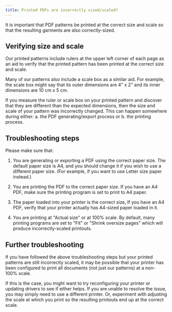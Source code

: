 ```yaml
---
title: Printed PDFs are incorrectly sized/scaled?
---
```


It is important that PDF patterns be printed at the correct
size and scale so that the resulting garments are also correctly-sized.

## Verifying size and scale

Our printed patterns include rulers at the upper left corner
of each page as an aid to verify that the printed pattern has been
printed at the correct size and scale.

Many of our patterns also include a scale box as a similar aid.
For example, the scale box might say that its outer dimensions
are 4" x 2" and its inner dimensions are 10 cm x 5 cm.

If you measure the ruler or scale box on your printed pattern and
discover that they are different than the expected dimensions,
then the size and scale of your pattern was incorrectly changed.
This can happen somewhere during either:
a. the PDF generating/export process or b. the printing process.

## Troubleshooting steps

Please make sure that:

1. You are generating or exporting a PDF using the correct paper size.
   The default paper size is A4, and you should change it if you wish
   to use a different paper size.
   (For example, if you want to use Letter size paper instead.)

2. You are printing the PDF to the correct paper size.
   If you have an A4 PDF, make sure the printing program is set to
   print to A4 paper.

3. The paper loaded into your printer is the correct size,
   If you have an A4 PDF, verify that your printer actually has
   A4-sized paper loaded in it.

4. You are printing at "Actual size" or at 100% scale.
   By default, many printing programs are set to "Fit" or
   "Shrink oversize pages" which will produce incorrectly-scaled printouts.

## Further troubleshooting

If you have followed the above troubleshooting steps but your printed
patterns are still incorrectly scaled, it may be possible that
your printer has been configured to print all documents
(not just our patterns) at a non-100% scale.

If this is the case, you might want to try reconfiguring your printer
or updating drivers to see if either helps.
If you are unable to resolve the issue, you may simply need to use
a different printer.
Or, experiment with adjusting the scale at which you print so the
resulting printouts end up at the correct scale.
